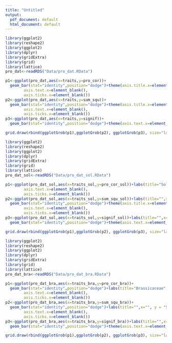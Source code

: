 ```yaml
---
title: "Untitled"
output:
  pdf_document: default
  html_document: default
---
```



```r
library(ggplot2)
library(reshape2)
library(ggplot2)
library(dplyr)
library(gridExtra)
library(grid)
library(lattice)
pro_dat<-readRDS("Data/pro_dat.RData")

p1<-ggplot(pro_dat,aes(x=traits,y=pro_cor))+
  geom_bar(stat="identity",position="dodge")+theme(axis.title.x=element_blank(),
        axis.text.x=element_blank(),
        axis.ticks.x=element_blank())
p2<-ggplot(pro_dat,aes(x=traits,y=sum_squ))+
  geom_bar(stat="identity",position="dodge")+theme(axis.title.x=element_blank(),
        axis.text.x=element_blank(),
        axis.ticks.x=element_blank())
p3<-ggplot(pro_dat,aes(x=traits,y=signif))+
  geom_bar(stat="identity",position="dodge")+theme(axis.text.x=element_text(angle=60,hjust=1))

grid.draw(rbind(ggplotGrob(p1),ggplotGrob(p2), ggplotGrob(p3), size="last"))


```


```r
library(ggplot2)
library(reshape2)
library(ggplot2)
library(dplyr)
library(gridExtra)
library(grid)
library(lattice)
pro_dat_sol<-readRDS("Data/pro_dat_sol.RData")

p1<-ggplot(pro_dat_sol,aes(x=traits_sol,y=pro_cor_sol))+labs(title="Solanaceae",x="Traits", y = "Correlation")+geom_bar(stat="identity",position="dodge")+theme(axis.title.x=element_blank(),
        axis.text.x=element_blank(),
        axis.ticks.x=element_blank())
p2<-ggplot(pro_dat_sol,aes(x=traits_sol,y=sum_squ_sol))+labs(title="",x="", y = "Sum of squares")+
  geom_bar(stat="identity",position="dodge")+theme(axis.title.x=element_blank(),
        axis.text.x=element_blank(),
        axis.ticks.x=element_blank())
p3<-ggplot(pro_dat_sol,aes(x=traits_sol,y=signif_sol))+labs(title="",x="", y = "Sum of squares")+
  geom_bar(stat="identity",position="dodge")+theme(axis.text.x=element_text(angle=60,hjust=1))

grid.draw(rbind(ggplotGrob(p1),ggplotGrob(p2), ggplotGrob(p3), size="last"))

```




```r
library(ggplot2)
library(reshape2)
library(ggplot2)
library(dplyr)
library(gridExtra)
library(grid)
library(lattice)
pro_dat_bra<-readRDS("Data/pro_dat_bra.RData")

p1<-ggplot(pro_dat_bra,aes(x=traits_bra,y=pro_cor_bra))+
  geom_bar(stat="identity",position="dodge")+labs(title="Brassicaceae",x="Traits", y = "Correlation")+theme(axis.title.x=element_blank(),
        axis.text.x=element_blank(),
        axis.ticks.x=element_blank())
p2<-ggplot(pro_dat_bra,aes(x=traits_bra,y=sum_squ_bra))+
  geom_bar(stat="identity",position="dodge")+labs(title="",x="", y = "Sum of squares")+theme(axis.title.x=element_blank(),
        axis.text.x=element_blank(),
        axis.ticks.x=element_blank())
p3<-ggplot(pro_dat_bra,aes(x=traits_bra,y=signif_bra))+labs(title="",x="Traits", y = "Significance")+
  geom_bar(stat="identity",position="dodge")+theme(axis.text.x=element_text(angle=60,hjust=1))

grid.draw(rbind(ggplotGrob(p1),ggplotGrob(p2), ggplotGrob(p3), size="last"))

```
